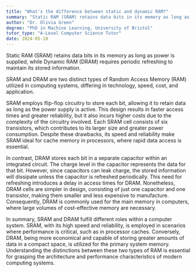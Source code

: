 ```yaml
---
title: "What's the difference between static and dynamic RAM?"
summary: "Static RAM (SRAM) retains data bits in its memory as long as power is being supplied, while Dynamic RAM (DRAM) needs to be periodically refreshed."
author: "Dr. Olivia Green"
degree: "PhD in Machine Learning, University of Bristol"
tutor_type: "A-Level Computer Science Tutor"
date: 2024-05-10
---
```


Static RAM (SRAM) retains data bits in its memory as long as power is supplied, while Dynamic RAM (DRAM) requires periodic refreshing to maintain its stored information.

SRAM and DRAM are two distinct types of Random Access Memory (RAM) utilized in computing systems, differing in technology, speed, cost, and application.

SRAM employs flip-flop circuitry to store each bit, allowing it to retain data as long as the power supply is active. This design results in faster access times and greater reliability, but it also incurs higher costs due to the complexity of the circuitry involved. Each SRAM cell consists of six transistors, which contributes to its larger size and greater power consumption. Despite these drawbacks, its speed and reliability make SRAM ideal for cache memory in processors, where rapid data access is essential.

In contrast, DRAM stores each bit in a separate capacitor within an integrated circuit. The charge level in the capacitor represents the data for that bit. However, since capacitors can leak charge, the stored information will dissipate unless the capacitor is refreshed periodically. This need for refreshing introduces a delay in access times for DRAM. Nonetheless, DRAM cells are simpler in design, consisting of just one capacitor and one transistor, making them smaller and less expensive to manufacture. Consequently, DRAM is commonly used for the main memory in computers, where large volumes of cost-effective memory are necessary.

In summary, SRAM and DRAM fulfill different roles within a computer system. SRAM, with its high speed and reliability, is employed in scenarios where performance is critical, such as in processor caches. Conversely, DRAM, being more economical and capable of storing greater amounts of data in a compact space, is utilized for the primary system memory. Understanding the distinctions between these two types of RAM is essential for grasping the architecture and performance characteristics of modern computing systems.
    